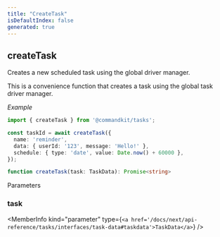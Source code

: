 ```yaml
---
title: "CreateTask"
isDefaultIndex: false
generated: true
---
```



<!-- This file was generated from the CommandKit source. Do not modify. Instead, re-run the "docgen" script -->


## createTask

<GenerationInfo sourceFile="packages/tasks/src/driver-manager.ts" sourceLine="135" packageName="@commandkit/tasks" />

Creates a new scheduled task using the global driver manager.

This is a convenience function that creates a task using the global task driver manager.



*Example*

```ts
import { createTask } from '@commandkit/tasks';

const taskId = await createTask({
  name: 'reminder',
  data: { userId: '123', message: 'Hello!' },
  schedule: { type: 'date', value: Date.now() + 60000 },
});
```

```ts title="Signature"
function createTask(task: TaskData): Promise<string>
```
Parameters

### task

<MemberInfo kind="parameter" type={`<a href='/docs/next/api-reference/tasks/interfaces/task-data#taskdata'>TaskData</a>`} />

